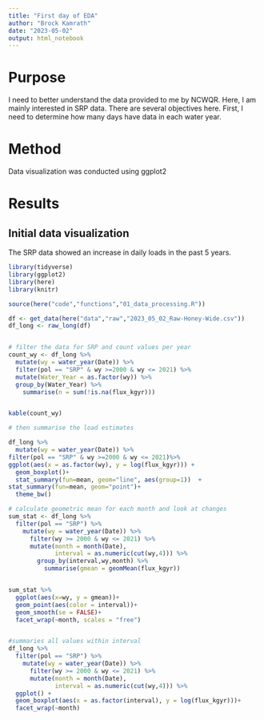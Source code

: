 ```yaml
---
title: "First day of EDA"
author: "Brock Kamrath"
date: "2023-05-02"
output: html_notebook
---
```

# Purpose
I need to better understand the data provided to me by NCWQR. Here, I am mainly interested in SRP data. There are several objectives here. First, I need to determine how many days have data in each water year. 

# Method 
Data visualization was conducted using ggplot2


# Results
## Initial data visualization
The SRP data showed an increase in daily loads in the past 5 years.
```r
library(tidyverse)
library(ggplot2)
library(here)
library(knitr)

source(here("code","functions","01_data_processing.R"))

df <- get_data(here("data","raw","2023_05_02_Raw-Honey-Wide.csv"))
df_long <- raw_long(df)


# filter the data for SRP and count values per year
count_wy <- df_long %>%
  mutate(wy = water_year(Date)) %>%
  filter(pol == "SRP" & wy >=2000 & wy <= 2021) %>%
  mutate(Water_Year = as.factor(wy)) %>%
  group_by(Water_Year) %>%
    summarise(n = sum(!is.na(flux_kgyr)))


kable(count_wy)

# then summarise the load estimates

df_long %>%
  mutate(wy = water_year(Date)) %>%
filter(pol == "SRP" & wy >=2000 & wy <= 2021)%>%
ggplot(aes(x = as.factor(wy), y = log(flux_kgyr))) + 
  geom_boxplot()+
  stat_summary(fun=mean, geom="line", aes(group=1))  + 
stat_summary(fun=mean, geom="point")+
  theme_bw()

```


```r
# calculate geometric mean for each month and look at changes
sum_stat <- df_long %>%
  filter(pol == "SRP") %>%
    mutate(wy = water_year(Date)) %>%
      filter(wy >= 2000 & wy <= 2021) %>%
      mutate(month = month(Date),
             interval = as.numeric(cut(wy,4))) %>%
        group_by(interval,wy,month) %>%
          summarise(gmean = geomMean(flux_kgyr))


sum_stat %>%
  ggplot(aes(x=wy, y = gmean))+
  geom_point(aes(color = interval))+
  geom_smooth(se = FALSE)+
  facet_wrap(~month, scales = "free")


#summaries all values within interval
df_long %>%
  filter(pol == "SRP") %>%
    mutate(wy = water_year(Date)) %>%
      filter(wy >= 2000 & wy <= 2021) %>%
      mutate(month = month(Date),
             interval = as.numeric(cut(wy,4))) %>%
  ggplot() +
  geom_boxplot(aes(x = as.factor(interval), y = log(flux_kgyr)))+
  facet_wrap(~month)
  
```